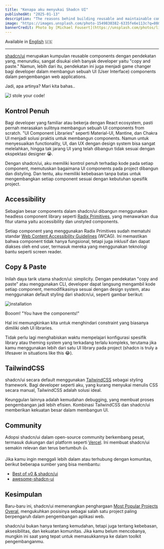 ```yaml
---
title: "Kenapa aku menyukai Shadcn UI"
publishedAt: "2025-01-13"
description: "The reasons behind building reusable and maintainable components using shadcn/ui"
image: "https://images.unsplash.com/photo-1549830382-6335fe6e113c?q=80&w=1974&auto=format&fit=crop&ixlib=rb-4.0.3&ixid=M3wxMjA3fDB8MHxwaG90by1wYWdlfHx8fGVufDB8fHx8fA%3D%3D"
bannerCredit: Photo by [Michael Fousert](https://unsplash.com/photos/lighted-incandescent-lamp-RCw5oZPCHiY)
---
```


Available in [English](/blog/why-i-love-shadcn-ui) 🇺🇸

---

[shadcn/ui](https://ui.shadcn.com/) merupakan kumpulan reusable components dengan pendekatan yang, menurutku, sangat disukai oleh banyak developer yaitu "copy and paste." Namun, lebih dari itu, pendekatan ini juga menjadi game changer bagi developer dalam membangun sebuah UI (User Interface) components dalam pengembangan web applications.

Jadi, apa artinya? Mari kita bahas..

![I stole your code!](/images/meme/stole-code.jpeg)

## Kontrol Penuh

Bagi developer yang familiar atau bekerja dengan React ecosystem, pasti pernah merasakan sulitnya membangun sebuah UI components from scratch. "UI Component Libraries" seperti Material-UI, Mantine, dan Chakra UI menjadi solusi praktis untuk membangun components. Namun untuk menyesuaikan functionality, UI, dan UX dengan design system bisa sangat melelahkan, hingga tak jarang UI yang telah dibangun tidak sesuai dengan ekspektasi designer 😭.

Dengan shadcn/ui, aku memiliki kontrol penuh terhadap kode pada setiap component, memutuskan bagaimana UI components pada project dibangun dan distyling. Dan tentu, aku memiliki kebebasan tanpa batas untuk mengembangkan setiap component sesuai dengan kebutuhan spesifik project.

## Accessibility

Sebagian besar components dalam shadcn/ui dibangun menggunakan headless component library seperti [Radix Primitives](https://www.radix-ui.com/primitives), yang menawarkan dua fitur utama yaitu accessibility dan unstyled components.

Setiap component yang menggunakan Radix Primitives sudah mematuhi standar [Web Content Accessibility Guidelines](https://www.w3.org/TR/WCAG21/) (WCAG). Ini memastikan bahwa component tidak hanya fungsional, tetapi juga inklusif dan dapat diakses oleh end user, termasuk mereka yang menggunakan teknologi bantu seperti screen reader.

## Copy & Paste

Inilah daya tarik utama shadcn/ui: simplicity. Dengan pendekatan "copy and paste" atau menggunakan CLI, developer dapat langsung mengambil kode setiap component, memodifikasinya sesuai dengan design system, atau menggunakan default styling dari shadcn/ui, seperti gambar berikut:

![installation](/images/shadcn-installation.png)

Booom! "You have the components!"

Hal ini memungkinkan kita untuk menghindari constraint yang biasanya dimiliki oleh UI libraries.

Tidak perlu lagi menghabiskan waktu mempelajari konfigurasi spesifik library atau theming system yang terkadang terlalu kompleks, terutama jika kamu menggunakan lebih dari satu UI library pada project (shadcn is truly a lifesaver in situations like this 😂).

## TailwindCSS

shadcn/ui secara default menggunakan [TailwindCSS](https://tailwindcss.com/) sebagai styling framework. Bagi developer seperti aku, yang kurang menyukai menulis CSS secara manual, TailwindCSS adalah solusi ideal.

Keunggulan lainnya adalah kemudahan debugging, yang membuat proses pengembangan jadi lebih efisien. Kombinasi TailwindCSS dan shadcn/ui memberikan kekuatan besar dalam membangun UI.

## Community

Adopsi shadcn/ui dalam open-source community berkembang pesat, termasuk dukungan dari platform seperti [Vercel](https://vercel.com/). Ini membuat shadcn/ui semakin relevan dan terus bertumbuh 👍.

Jika kamu ingin menggali lebih dalam atau terhubung dengan komunitas, berikut beberapa sumber yang bisa membantu:

- [Best of v0 & shadcn/ui](https://best-of-v0.vercel.app/?q=&orderBy=newest&filterBy=all)
- [awesome-shadcn-ui](https://awesome-shadcn-ui.vercel.app/)

## Kesimpulan

Baru-baru ini, shadcn/ui memenangkan penghargaan [Most Popular Projects Overal](https://x.com/shadcn/status/1879560380336521537), mengukuhkan posisinya sebagai salah satu project paling berpengaruh dalam pengembangan aplikasi web.

shadcn/ui bukan hanya tentang kemudahan, tetapi juga tentang kebebasan, aksesibilitas, dan kekuatan komunitas. Jika kamu belum mencobanya, mungkin ini saat yang tepat untuk memasukkannya ke dalam toolkit pengembanganmu.
